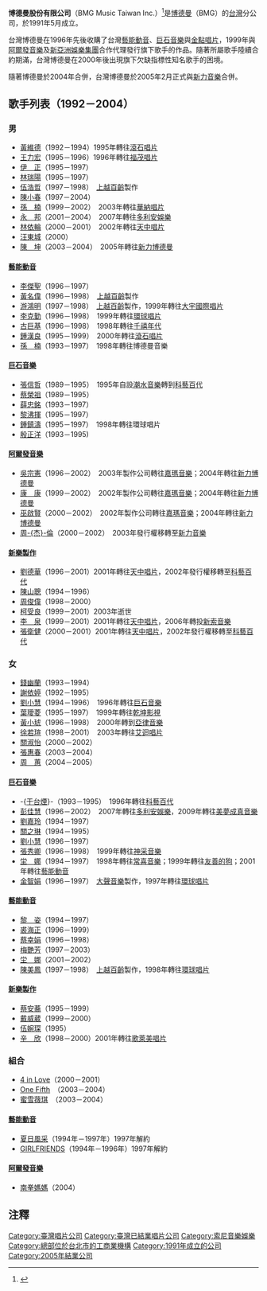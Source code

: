 '''博德曼股份有限公司'''（BMG Music Taiwan Inc.）<ref>{{Cite web |url=http://isrc.ncl.edu.tw/company.aspx?kind=one_com&item=223 |title=國際標準錄音錄影資料代碼查詢系統 |access-date=2012-01-08 |archive-date=2020-11-26 |archive-url=https://web.archive.org/web/20201126230701/http://isrc.ncl.edu.tw/company.aspx?kind=one_com&item=223 |dead-url=no }}</ref>是[[博德曼|博德曼]]（BMG）的[[台灣|台灣]]分公司，於1991年5月成立。

台灣博德曼在1996年先後收購了台灣[[藝能動音|藝能動音]]、[[巨石音樂|巨石音樂]]與[[金點唱片|金點唱片]]，1999年與[[阿爾發音樂|阿爾發音樂]]及[[新亞洲娛樂集團|新亞洲娛樂集團]]合作代理發行旗下歌手的作品。隨著所屬歌手陸續合約期滿，台灣博德曼在2000年後出現旗下欠缺指標性知名歌手的困境。

隨著博德曼於2004年合併，台灣博德曼於2005年2月正式與[[台灣索尼音樂娛樂|新力音樂]]合併。

== 歌手列表（1992－2004） ==

=== 男 ===
*[[黃維德|黃維德]]（1992－1994）1995年轉往[[滾石唱片|滾石唱片]]
*[[王力宏|王力宏]]（1995－1996）1996年轉往[[福茂唱片|福茂唱片]]
*[[伊正|伊　正]]（1995－1997） 
*[[林瑞陽|林瑞陽]]（1995－1997） 
*[[伍浩哲|伍浩哲]]（1997－1998）　[[上越百齡|上越百齡]]製作
*[[陳小春|陳小春]]（1997－2004）
*[[孫楠|孫　楠]]（1999－2002）　2003年轉往[[華納唱片_(台灣)|華納唱片]]
*[[永邦|永　邦]]（2001－2004）　2007年轉往[[多利安娛樂|多利安娛樂]]
*[[林依輪|林依輪]]（2000－2001）　2002年轉往[[天中唱片|天中唱片]]
*[[汪東城|汪東城]]（2000）
*[[陳坤|陳　坤]]（2003－2004）　2005年轉往[[台灣索尼音樂娛樂|新力博德曼]]

==== [[藝能動音|藝能動音]] ====
*[[李傑聖|李傑聖]]（1996－1997）
*[[黃名偉|黃名偉]]（1996－1998）　[[上越百齡|上越百齡]]製作
*[[游鴻明|游鴻明]]（1997－1998）　[[上越百齡|上越百齡]]製作，1999年轉往[[大宇國際唱片|大宇國際唱片]]
*[[李克勤|李克勤]]（1996－1998）　1999年轉往[[環球唱片|環球唱片]]
*[[古巨基|古巨基]]（1996－1998）　1998年轉往[[千禧年代_(唱片公司)|千禧年代]]
*[[鍾漢良|鍾漢良]]（1995－1999）　2000年轉往[[滾石唱片|滾石唱片]]
*[[孫楠|孫　楠]]（1993－1997）　1998年轉往博德曼音樂

==== [[巨石音樂|巨石音樂]] ====
*[[張信哲|張信哲]]（1989－1995）　1995年自設[[潮水音樂|潮水音樂]]轉到[[科藝百代|科藝百代]]
*[[蔡榮祖|蔡榮祖]]（1989－1995）
*[[薛忠銘|薛忠銘]]（1993－1997）
*[[黎沸揮|黎沸揮]]（1995－1997）
*[[鍾鎮濤|鍾鎮濤]]（1995－1997）　1998年轉往環球唱片
*[[殷正洋|殷正洋]]（1993－1995)

==== [[阿爾發音樂|阿爾發音樂]] ====
*[[吳宗憲|吳宗憲]]（1996－2002）　2003年製作公司轉往[[嘉瑪音樂|嘉瑪音樂]]；2004年轉往[[台灣索尼音樂娛樂|新力博德曼]]
*[[康康|康　康]]（1999－2002）　2002年製作公司轉往[[嘉瑪音樂|嘉瑪音樂]]；2004年轉往[[台灣索尼音樂娛樂|新力博德曼]]
*[[巫啟賢|巫啟賢]]（2000－2002）　2002年製作公司轉往[[嘉瑪音樂|嘉瑪音樂]]；2004年轉往[[台灣索尼音樂娛樂|新力博德曼]]
*[[周杰倫|周-{杰}-倫]]（2000－2002）　2003年發行權移轉至[[台灣索尼音樂娛樂|新力音樂]]

==== [[新樂製作|新樂製作]] ====
*[[劉德華|劉德華]]（1996－2001）2001年轉往[[天中唱片|天中唱片]]，2002年發行權移轉至[[科藝百代|科藝百代]]
*[[陳山聰|陳山聰]]（1994－1996）
*[[周俊偉|周俊偉]]（1998－2000）
*[[柯受良|柯受良]]（1999－2001）2003年逝世
*[[李泉|李　泉]]（1999－2001）2001年轉往[[天中唱片|天中唱片]]，2006年轉投[[索尼音乐娱乐中国|新索音樂]]
*[[張衛健|張衛健]]（2000－2001）2001年轉往[[天中唱片|天中唱片]]，2002年發行權移轉至[[科藝百代|科藝百代]]

===女===
*[[錢幽蘭|錢幽蘭]]（1993－1994）　
*[[謝依婷|謝依婷]]（1992－1995）　
*[[劉小慧|劉小慧]]（1994－1996）　1996年轉往[[巨石音樂|巨石音樂]]
*[[葉璦菱|葉璦菱]]（1995－1997）　1999年轉往[[乾坤影視|乾坤影視]]
*[[黃小琥|黃小琥]]（1996－1998）　2000年轉到[[阿爾發音樂|亞律音樂]]
*[[徐若瑄|徐若瑄]]（1998－2001）　2003年轉往[[艾迴唱片|艾迴唱片]]
*[[關淑怡|關淑怡]]（2000－2002）
*[[張惠春|張惠春]]（2003－2004）
*[[周蕙|周　蕙]]（2004－2005）

==== [[巨石音樂|巨石音樂]] ====
*-{[[于台煙|于台煙]]}-（1993－1995）　1996年轉往[[科藝百代|科藝百代]]
*[[彭佳慧|彭佳慧]]（1996－2002）　2007年轉往[[多利安娛樂|多利安娛樂]]，2009年轉往[[美夢成真音樂|美夢成真音樂]]
*[[劉嘉玲|劉嘉玲]]（1994－1997）
*[[關之琳|關之琳]]（1994－1995）
*[[劉小慧|劉小慧]]（1996－1997）
*[[張秀卿|張秀卿]]（1996－1998）　1999年轉往[[神采音樂|神采音樂]]
*[[堂娜|坣　娜]]（1994－1997）　1998年轉往[[常喜音樂|常喜音樂]]；1999年轉往[[友善的狗|友善的狗]]；2001年轉往[[藝能動音|藝能動音]]
*[[金智娟|金智娟]]（1996－1997）　[[大聲音樂|大聲音樂]]製作，1997年轉往[[環球唱片_(台灣)|環球唱片]]

==== [[藝能動音|藝能動音]] ====
*[[黎姿|黎　姿]]（1994－1997）
*[[裘海正|裘海正]]（1996－1999）
*[[蔡幸娟|蔡幸娟]]（1996－1998）
*[[梅艷芳|梅艷芳]]（1997－2003）
*[[堂娜|坣　娜]]（2001－2002）
*[[陳美鳳_(台灣)|陳美鳳]]（1997－1998）　[[上越百齡|上越百齡]]製作，1998年轉往[[環球唱片_(台灣)|環球唱片]]　

==== [[新樂製作|新樂製作]] ====
*[[蔡安蕎|蔡安蕎]]（1995－1999）
*[[戴辛尉|戴威葳]]（1999－2000）
*[[伍婉琛|伍婉琛]]（1995）
*[[辛欣|辛　欣]]（1998－2000）2001年轉往[[歌萊美唱片|歌萊美唱片]]

===組合===

* [[4_in_Love_(組合)|4 in Love]]（2000－2001）
* [[One_Fifth|One Fifth]]　（2003－2004）
* [[蜜雪薇琪|蜜雪薇琪]]　（2003－2004）

==== [[藝能動音|藝能動音]] ====
*[[風采姐妹|夏日風采]]（1994年－1997年）1997年解約
*[[GIRLFRIENDS|GIRLFRIENDS]]（1994年－1996年）1997年解約

==== [[阿爾發音樂|阿爾發音樂]] ====
* [[南拳媽媽|南拳媽媽]]（2004）

==注釋==
{{reflist}}

{{DEFAULTSORT:BMG Taiwan}}
[[Category:臺灣唱片公司|Category:臺灣唱片公司]]
[[Category:臺灣已結業唱片公司|Category:臺灣已結業唱片公司]]
[[Category:索尼音樂娛樂|Category:索尼音樂娛樂]]
[[Category:總部位於台北市的工商業機構|Category:總部位於台北市的工商業機構]]
[[Category:1991年成立的公司|Category:1991年成立的公司]]
[[Category:2005年結業公司|Category:2005年結業公司]]